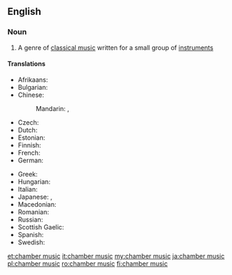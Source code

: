 ==English==

===Noun===
{{wikipedia}}
{{en-noun|head=[[chamber]] [[music]]|-}}

# {{context|music|lang=en}} A genre of [[classical music]] written for a small group of [[instrument]]s

====Translations====
{{trans-top|chamber music}}
* Afrikaans: {{t-|af|kamermusiek}}
* Bulgarian: {{t-|bg|камерна музика|f}}
* Chinese:
*: Mandarin: {{t|cmn|室內樂|sc=Hani}}, {{t|cmn|室内乐|tr=shìnèiyuè|sc=Hani}}
* Czech: {{t-|cs|komorní hudba|f}}
* Dutch: {{t-|nl|kamermuziek|f}}
* Estonian: {{t-|et|kammermuusika}}
* Finnish: {{t-|fi|kamarimusiikki}}
* French: {{t-|fr|musique de chambre|f}}
* German: {{t-|de|Kammermusik|f}}
{{trans-mid}}
* Greek: {{t-|el|μουσική δωματίου|f|tr=mousikí domatíou}}
* Hungarian: {{t+|hu|kamarazene}}
* Italian: {{t-|it|musica da camera|f}}
* Japanese: {{t-|ja|重奏|tr=じゅうそう, jūsō|sc=Jpan}}, {{t-|ja|室内楽|tr=shitsunaigaku|sc=Jpan}}
* Macedonian: {{t-|mk|камерна музика|f|tr=kámerna múzika}}
* Romanian: {{t-|ro|muzică de cameră|f}}
* Russian: {{t-|ru|камерная музыка|f|tr=kámernaja múzyka}}
* Scottish Gaelic: {{t-|gd|ceòl seòmrach|m}}
* Spanish: {{t-|es|música de cámara|f}}
* Swedish: {{t-|sv|kammarmusik|c}}
{{trans-bottom}}

[[et:chamber music]]
[[it:chamber music]]
[[my:chamber music]]
[[ja:chamber music]]
[[pl:chamber music]]
[[ro:chamber music]]
[[fi:chamber music]]